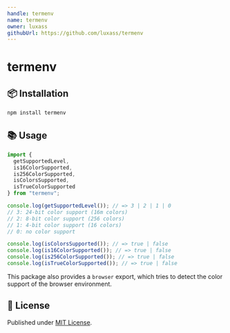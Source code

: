 ```yaml
---
handle: termenv
name: termenv
owner: luxass
githubUrl: https://github.com/luxass/termenv
---
```


# termenv

## 📦 Installation

```sh
npm install termenv
```

## 📚 Usage

```ts
import {
  getSupportedLevel,
  is16ColorSupported,
  is256ColorSupported,
  isColorsSupported,
  isTrueColorSupported
} from "termenv";

console.log(getSupportedLevel()); // => 3 | 2 | 1 | 0
// 3: 24-bit color support (16m colors)
// 2: 8-bit color support (256 colors)
// 1: 4-bit color support (16 colors)
// 0: no color support

console.log(isColorsSupported()); // => true | false
console.log(is16ColorSupported()); // => true | false
console.log(is256ColorSupported()); // => true | false
console.log(isTrueColorSupported()); // => true | false
```

This package also provides a `browser` export, which tries to detect the color support of the browser environment.

## 📄 License

Published under [MIT License](https://github.com/luxass/termenv/blob/main/LICENSE).
